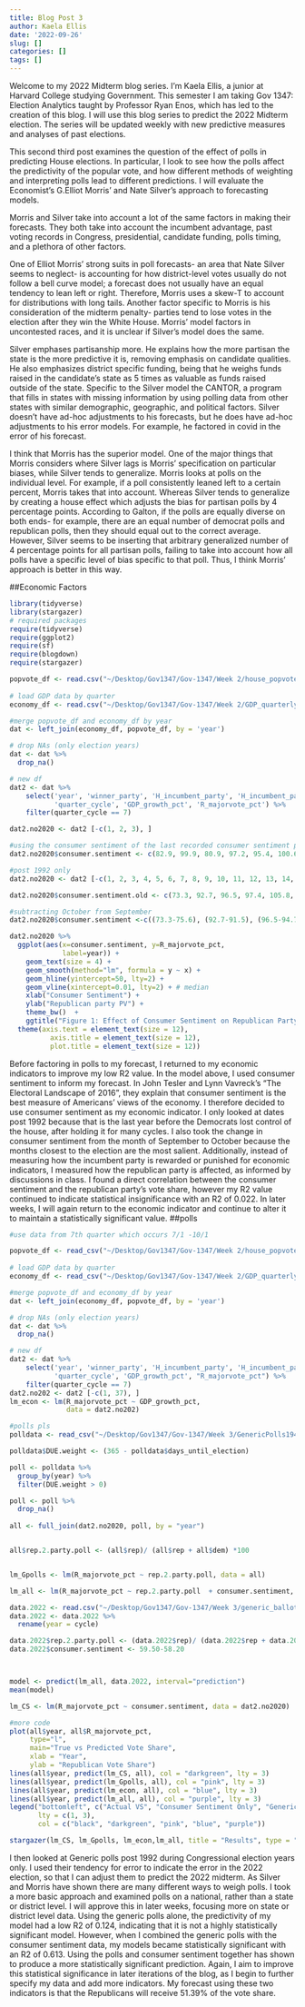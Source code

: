 ```yaml
---
title: Blog Post 3
author: Kaela Ellis
date: '2022-09-26'
slug: []
categories: []
tags: []
---
```

Welcome to my 2022 Midterm blog series. I’m Kaela Ellis, a junior at Harvard College studying Government. This semester I am taking Gov 1347: Election Analytics taught by Professor Ryan Enos, which has led to the creation of this blog. I will use this blog series to predict the 2022 Midterm election. The series will be updated weekly with new predictive measures and analyses of past elections.

This second third post examines the question of the effect of polls in predicting House elections. In particular, I look to see how the polls affect the predictivity of the popular vote, and how different methods of weighting and interpreting polls lead to different predictions. I will evaluate the Economist’s G.Elliot Morris’ and Nate Silver’s approach to forecasting models.

Morris and Silver take into account a lot of the same factors in making their forecasts. They both take into account the incumbent advantage, past voting records in Congress, presidential, candidate funding, polls timing, and a plethora of other factors. 

One of Elliot Morris’ strong suits in poll forecasts- an area that Nate Silver seems to neglect- is accounting for how district-level votes usually do not follow a bell curve model; a forecast does not usually have an equal tendency to lean left or right. Therefore, Morris uses a skew-T to account for distributions with long tails. Another factor specific to Morris is his consideration of the midterm penalty- parties tend to lose votes in the election after they win the White House. Morris’ model factors in uncontested races, and it is unclear if Silver’s model does the same. 

Silver emphases partisanship more. He explains how the more partisan the state is the more predictive it is, removing emphasis on candidate qualities. He also emphasizes district specific funding, being that he weighs funds raised in the candidate’s state as 5 times as valuable as funds raised outside of the state. Specific to the Silver model the CANTOR, a program that fills in states with missing information by using polling data from other states with similar demographic, geographic, and political factors. Silver doesn’t have ad-hoc adjustments to his forecasts, but he does have ad-hoc adjustments to his error models. For example, he factored in covid in the error of his forecast. 

I think that Morris has the superior model. One of the major things that Morris considers where Silver lags is Morris’ specification on particular biases, while Silver tends to generalize. Morris looks at polls on the individual level. For example, if a poll consistently leaned left to a certain percent, Morris takes that into account. Whereas Silver tends to generalize by creating a house effect which adjusts the bias for partisan polls by 4 percentage points. According to Galton, if the polls are equally diverse on both ends- for example, there are an equal number of democrat polls and republican polls, then they should equal out to the correct average. However, Silver seems to be inserting that arbitrary generalized number of 4 percentage points for all partisan polls, failing to take into account how all polls have a specific level of bias specific to that poll. Thus, I think Morris’ approach is better in this way.  

##Economic Factors

```r
library(tidyverse)
library(stargazer)
# required packages 
require(tidyverse)
require(ggplot2)
require(sf)
require(blogdown)
require(stargazer)

popvote_df <- read.csv("~/Desktop/Gov1347/Gov-1347/Week 2/house_popvote_seats.csv") 
                                                   
# load GDP data by quarter
economy_df <- read.csv("~/Desktop/Gov1347/Gov-1347/Week 2/GDP_quarterly.csv")

#merge popvote_df and economy_df by year
dat <- left_join(economy_df, popvote_df, by = 'year')

# drop NAs (only election years)
dat <- dat %>%
  drop_na()

# new df
dat2 <- dat %>% 
    select('year', 'winner_party', 'H_incumbent_party', 'H_incumbent_party_majorvote_pct', 
           'quarter_cycle', 'GDP_growth_pct', 'R_majorvote_pct') %>%
    filter(quarter_cycle == 7)  

dat2.no2020 <- dat2 [-c(1, 2, 3), ]

#using the consumer sentiment of the last recorded consumer sentiment prior to November, starting in the year 1954 for economic data
dat2.no2020$consumer.sentiment <- c(82.9, 99.9, 80.9, 97.2, 95.4, 100.6, 91.2, 92.4, 77.6, 95.2, 93.7, 89.7, 79.3, 75, 73.4, 96.3, 95.6, 94.1, 63.9, 73.3, 92.7, 96.5, 97.4, 105.8, 80.6, 91.7, 93.6, 57.6, 67.7, 82.6, 86.9, 87.2, 98.6, 81.8)
```

```r
#post 1992 only
dat2.no2020 <- dat2 [-c(1, 2, 3, 4, 5, 6, 7, 8, 9, 10, 11, 12, 13, 14, 15, 16, 17, 18, 19, 20, 21, 22), ]

dat2.no2020$consumer.sentiment.old <- c(73.3, 92.7, 96.5, 97.4, 105.8, 80.6, 91.7, 93.6, 57.6, 67.7, 82.6, 86.9, 87.2, 98.6, 81.8)

#subtracting October from September 
dat2.no2020$consumer.sentiment <-c((73.3-75.6), (92.7-91.5), (96.5-94.7), (97.4-100.9), (105.8-106.80), (80.6-86.10), (91.7-94.20), (93.6-85.40), (57.6-70.30), (67.7-68.20), (82.6-78.30), (86.9-84.60), (87.2-91.20), (98.6-100.10), (81.8-80.40))

dat2.no2020 %>%
  ggplot(aes(x=consumer.sentiment, y=R_majorvote_pct,
             label=year)) + 
    geom_text(size = 4) +
    geom_smooth(method="lm", formula = y ~ x) +
    geom_hline(yintercept=50, lty=2) +
    geom_vline(xintercept=0.01, lty=2) + # median
    xlab("Consumer Sentiment") +
    ylab("Republican party PV") +
    theme_bw()  +
    ggtitle("Figure 1: Effect of Consumer Sentiment on Republican Party Popular Vote Share") +
  theme(axis.text = element_text(size = 12),
          axis.title = element_text(size = 12),
          plot.title = element_text(size = 12)) 
```
Before factoring in polls to my forecast, I returned to my economic indicators to improve my low R2 value. In the model above, I used consumer sentiment to inform my forecast. In John Tesler and Lynn Vavreck’s “The Electoral Landscape of 2016”, they explain that consumer sentiment is the best measure of Americans’ views of the economy. I therefore decided to use consumer sentiment as my economic indicator. I only looked at dates post 1992 because that is the last year before the Democrats lost control of the house, after holding it for many cycles. I also took the change in consumer sentiment from the month of September to October because the months closest to the election are the most salient. Additionally, instead of measuring how the incumbent party is rewarded or punished for economic indicators, I measured how the republican party is affected, as informed by discussions in class. I found a direct correlation between the consumer sentiment and the republican party’s vote share, however my R2 value continued to indicate statistical insignificance with an R2 of 0.022. In later weeks, I will again return to the economic indicator and continue to alter it to maintain a statistically significant value. 
##polls
```r

#use data from 7th quarter which occurs 7/1 -10/1

popvote_df <- read_csv("~/Desktop/Gov1347/Gov-1347/Week 2/house_popvote_seats.csv") 
                                                   
# load GDP data by quarter
economy_df <- read_csv("~/Desktop/Gov1347/Gov-1347/Week 2/GDP_quarterly.csv")

#merge popvote_df and economy_df by year
dat <- left_join(economy_df, popvote_df, by = 'year')

# drop NAs (only election years)
dat <- dat %>%
  drop_na()

# new df
dat2 <- dat %>% 
    select('year', 'winner_party', 'H_incumbent_party', 'H_incumbent_party_majorvote_pct', 
           'quarter_cycle', 'GDP_growth_pct', "R_majorvote_pct") %>%
    filter(quarter_cycle == 7)  
dat2.no202 <- dat2 [-c(1, 37), ]
lm_econ <- lm(R_majorvote_pct ~ GDP_growth_pct, 
              data = dat2.no202)
```

```r
#polls pls
polldata <- read_csv("~/Desktop/Gov1347/Gov-1347/Week 3/GenericPolls1942_2020.csv")

polldata$DUE.weight <- (365 - polldata$days_until_election)

poll <- polldata %>% 
  group_by(year) %>% 
  filter(DUE.weight > 0)

poll <- poll %>%
  drop_na()
 
all <- full_join(dat2.no2020, poll, by = "year")


all$rep.2.party.poll <- (all$rep)/ (all$rep + all$dem) *100


lm_Gpolls <- lm(R_majorvote_pct ~ rep.2.party.poll, data = all)

lm_all <- lm(R_majorvote_pct ~ rep.2.party.poll  + consumer.sentiment, data = all)


```

```r
data.2022 <- read.csv("~/Desktop/Gov1347/Gov-1347/Week 3/generic_ballot_polls.csv")
data.2022 <- data.2022 %>% 
  rename(year = cycle)

data.2022$rep.2.party.poll <- (data.2022$rep)/ (data.2022$rep + data.2022$dem) *100
data.2022$consumer.sentiment <- 59.50-58.20



model <- predict(lm_all, data.2022, interval="prediction")
mean(model)

lm_CS <- lm(R_majorvote_pct ~ consumer.sentiment, data = dat2.no2020)
```

```r
#more code
plot(all$year, all$R_majorvote_pct, 
     type="l",
     main="True vs Predicted Vote Share",
     xlab = "Year",
     ylab = "Republican Vote Share")
lines(all$year, predict(lm_CS, all), col = "darkgreen", lty = 3)
lines(all$year, predict(lm_Gpolls, all), col = "pink", lty = 3)
lines(all$year, predict(lm_econ, all), col = "blue", lty = 3)
lines(all$year, predict(lm_all, all), col = "purple", lty = 3)
legend("bottomleft", c("Actual VS", "Consumer Sentiment Only", "Generic Polls Only", "GDP Only", "Polls + CS"),
       lty = c(1, 3),
       col = c("black", "darkgreen", "pink", "blue", "purple"))
```

```r
stargazer(lm_CS, lm_Gpolls, lm_econ,lm_all, title = "Results", type = "text", column.labels = c("CS","Gpolls", "GDP", "Gpolls + CS"), covariate.labels = c("Consumer Sentiment", "Generic Polls", "GDP", "Generic Polls + Consumer Sentiment"))

```

I then looked at Generic polls post 1992 during Congressional election years only. I used their tendency for error to indicate the error in the 2022 election, so that I can adjust them to predict the 2022 midterm. As Silver and Morris have shown there are many different ways to weigh polls. I took a more basic approach and examined polls on a national, rather than a state or district level. I will approve this in later weeks, focusing more on state or district level data. Using the generic polls alone, the predictivity of my model had a low R2 of 0.124, indicating that it is not a highly statistically significant model. However, when I combined the generic polls with the consumer sentiment data, my models became statistically significant with an R2 of 0.613. Using the polls and consumer sentiment together has shown to produce a more statistically significant prediction. Again, I aim to improve this statistical significance in later iterations of the blog, as I begin to further specify my data and add more indicators. My forecast using these two indicators is that the Republicans will receive 51.39% of the vote share.